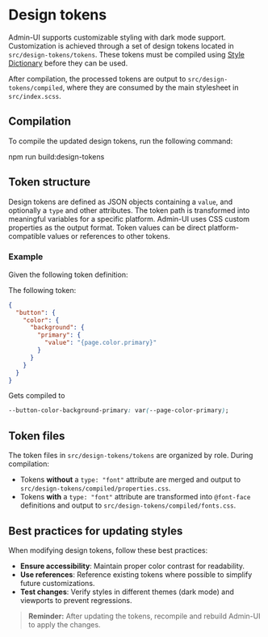 
<Meta title="Manual/Design tokens"  />

# Design tokens

Admin-UI supports customizable styling with dark mode support. Customization is achieved through a set of design tokens
located in `src/design-tokens/tokens`. These tokens must be compiled using
[Style Dictionary](https://styledictionary.com/) before they can be used.

After compilation, the processed tokens are output to `src/design-tokens/compiled`, where they are consumed by the main
stylesheet in `src/index.scss`.

## Compilation

To compile the updated design tokens, run the following command:

npm run build:design-tokens

## Token structure

Design tokens are defined as JSON objects containing a `value`, and optionally a `type` and other attributes. The token
path is transformed into meaningful variables for a specific platform. Admin-UI uses CSS custom properties as the output
format. Token values can be direct platform-compatible values or references to other tokens.

### Example

Given the following token definition:

The following token:

```json
{
  "button": {
    "color": {
      "background": {
        "primary": {
          "value": "{page.color.primary}"
        }
      }
    }
  }
}
```

Gets compiled to

```css
--button-color-background-primary: var(--page-color-primary);
```

## Token files

The token files in `src/design-tokens/tokens` are organized by role. During compilation:

- Tokens **without** a `type: "font"` attribute are merged and output to `src/design-tokens/compiled/properties.css`.
- Tokens **with** a `type: "font"` attribute are transformed into `@font-face` definitions and output to
`src/design-tokens/compiled/fonts.css`.

## Best practices for updating styles

When modifying design tokens, follow these best practices:

- **Ensure accessibility**: Maintain proper color contrast for readability.
- **Use references**: Reference existing tokens where possible to simplify future customizations.
- **Test changes**: Verify styles in different themes (dark mode) and viewports to prevent regressions.

> **Reminder:** After updating the tokens, recompile and rebuild Admin-UI to apply the changes.
